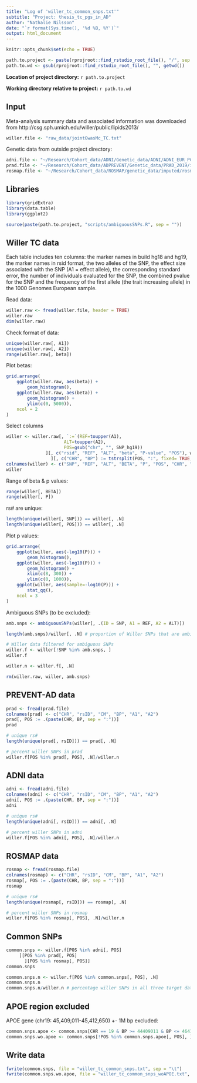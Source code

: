 ```yaml
---
title: "Log of 'willer_tc_common_snps.txt'"
subtitle: "Project: thesis_tc_pgs_in_AD"
author: "Nathalie Nilsson"
date: "`r format(Sys.time(), '%d %B, %Y')`"
output: html_document
---
```


```r
knitr::opts_chunk$set(echo = TRUE)
```

```r
path.to.project <- paste(rprojroot::find_rstudio_root_file(), "/", sep = "")
path.to.wd <- gsub(rprojroot::find_rstudio_root_file(), "", getwd())
```
**Location of project directory:** `r path.to.project`

**Working directory relative to project:** `r path.to.wd`

## Input

Meta-analysis summary data and associated information was downloaded from http://csg.sph.umich.edu/willer/public/lipids2013/
```r
willer.file <- "raw_data/jointGwasMc_TC.txt"
```

Genetic data from outside project directory:
```r
adni.file <- "~/Research/Cohort_data/ADNI/Genetic_data/ADNI/ADNI_EUR_PCAv3/ADNI_EUR_v3.bim"
prad.file <- "~/Research/Cohort_data/ADPREVENT/Genetic_data/PRAD_2019/imputed/prad_2019_imp_eur.bim"
rosmap.file <- "~/Research/Cohort_data/ROSMAP/genetic_data/imputed/rosmap_imp_eur.bim"
```

## Libraries
```r
library(gridExtra)
library(data.table)
library(ggplot2)

source(paste(path.to.project, "scripts/ambiguousSNPs.R", sep = ""))
```

## Willer TC data
Each table includes ten columns:
the marker names in build hg18 and hg19, the marker names in rsid format, the two alleles of the SNP, the effect size associated with the SNP (A1 = effect allele), the corresponding standard error, the number of individuals evaluated for the SNP, the combined pvalue for the SNP and the frequency of the first allele (the trait increasing allele) in the 1000 Genomes European sample.

Read data:
```r
willer.raw <- fread(willer.file, header = TRUE)
willer.raw
dim(willer.raw)
```

Check format of data:
```r
unique(willer.raw[, A1])
unique(willer.raw[, A2])
range(willer.raw[, beta])
```

Plot betas:
```r
grid.arrange(
    ggplot(willer.raw, aes(beta)) + 
        geom_histogram(),
    ggplot(willer.raw, aes(beta)) + 
        geom_histogram() +
        ylim(c(0, 5000)),
    ncol = 2
)
```

Select columns
```r
willer <- willer.raw[, `:=`(REF=toupper(A1), 
                      ALT=toupper(A2), 
                      POS=gsub("chr", "", SNP_hg19))
               ][, c("rsid", "REF", "ALT", "beta", "P-value", "POS"), with = FALSE
                 ][, c("CHR", "BP") := tstrsplit(POS, ":", fixed= TRUE, type.convert = TRUE)]
colnames(willer) <- c("SNP", "REF", "ALT", "BETA", "P", "POS", "CHR", "BP")
willer
```

Range of beta & p values:
```r
range(willer[, BETA])
range(willer[, P])
```

rs# are unique:
```r
length(unique(willer[, SNP])) == willer[, .N]
length(unique(willer[, POS])) == willer[, .N]
```

Plot p values:
```r
grid.arrange(
    ggplot(willer, aes(-log10(P))) + 
        geom_histogram(),
    ggplot(willer, aes(-log10(P))) + 
        geom_histogram() +
        xlim(c(8, 300)) +
        ylim(c(0, 1000)),
    ggplot(willer, aes(sample=-log10(P))) + 
        stat_qq(),
    ncol = 3
)
```

Ambiguous SNPs (to be excluded):
```r
amb.snps <- ambiguousSNPs(willer[, .(ID = SNP, A1 = REF, A2 = ALT)])

length(amb.snps)/willer[, .N] # proportion of Willer SNPs that are ambiguous

# Willer data filtered for ambiguous SNPs
willer.f <- willer[!SNP %in% amb.snps, ]
willer.f

willer.n <- willer.f[, .N]
```

```r
rm(willer.raw, willer, amb.snps)
```

## PREVENT-AD data
```r
prad <- fread(prad.file)
colnames(prad) <- c("CHR", "rsID", "CM", "BP", "A1", "A2")
prad[, POS := .(paste(CHR, BP, sep = ":"))]
prad

# unique rs#
length(unique(prad[, rsID])) == prad[, .N]

# percent willer SNPs in prad
willer.f[POS %in% prad[, POS], .N]/willer.n
```

## ADNI data
```r
adni <- fread(adni.file)
colnames(adni) <- c("CHR", "rsID", "CM", "BP", "A1", "A2")
adni[, POS := .(paste(CHR, BP, sep = ":"))]
adni

# unique rs#
length(unique(adni[, rsID])) == adni[, .N]

# percent willer SNPs in adni
willer.f[POS %in% adni[, POS], .N]/willer.n
```

## ROSMAP data
```r
rosmap <- fread(rosmap.file)
colnames(rosmap) <- c("CHR", "rsID", "CM", "BP", "A1", "A2")
rosmap[, POS := .(paste(CHR, BP, sep = ":"))]
rosmap

# unique rs#
length(unique(rosmap[, rsID])) == rosmap[, .N]

# percent willer SNPs in rosmap
willer.f[POS %in% rosmap[, POS], .N]/willer.n
```

## Common SNPs
```r
common.snps <- willer.f[POS %in% adni[, POS]
     ][POS %in% prad[, POS]
       ][POS %in% rosmap[, POS]]
common.snps

common.snps.n <- willer.f[POS %in% common.snps[, POS], .N]
common.snps.n
common.snps.n/willer.n # percentage willer SNPs in all three target data sets
```

## APOE region excluded
APOE gene (chr19: 45,409,011-45,412,650) +- 1M bp excluded:
```r
common.snps.apoe <- common.snps[CHR == 19 & BP >= 44409011 & BP <= 46412650, ]
common.snps.wo.apoe <- common.snps[!POS %in% common.snps.apoe[, POS], ]
```

## Write data
```r
fwrite(common.snps, file = "willer_tc_common_snps.txt", sep = "\t")
fwrite(common.snps.wo.apoe, file = "willer_tc_common_snps_woAPOE.txt", sep = "\t")
```


